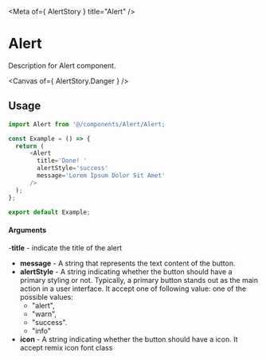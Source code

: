 
<Meta of={ AlertStory } title="Alert" />

# Alert

Description for Alert component.

<Canvas of={ AlertStory.Danger } />

## Usage

```ts
import Alert from '@/components/Alert/Alert;

const Example = () => {
  return (
      <Alert
        title='Done! '
        alertStyle='success'
        message='Lorem Ipsum Dolor Sit Amet'
      />
  );
};

export default Example;
```

#### Arguments
-**title** - indicate the title of the alert
- **message** - A string that represents the text content of the button.
- **alertStyle** -  A string indicating whether the button should have a primary styling or not. Typically, a primary button stands out as the main action in a user interface. It accept one of following value: one of the possible values:
  - "alert",
  - "warn",
  - "success".
  - "info"
- **icon** - A string indicating whether the button should have a icon. It accept remix icon font class

